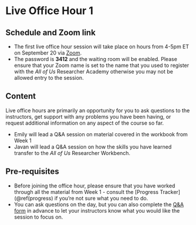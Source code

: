 
# Live Office Hour 1

## Schedule and Zoom link

* The first live office hour session will take place on hours from 4-5pm ET on September 20 via [Zoom](https://rtiorg.zoom.us/j/8340850804?pwd=b3BZMi9oRzJ3MlB1aHlQaGNXYUwrdz09). 
* The password is **3412** and the waiting room will be enabled. Please ensure that your Zoom name is set to the name that you used to register with the *All of Us* Researcher Academy otherwise you may not be allowed entry to the session.

## Content

Live office hours are primarily an opportunity for you to ask questions to the instructors, get support with any problems you have been having, or request additional information on any aspect of the course so far.

* Emily will lead a Q&A session on material covered in the workbook from Week 1 
* Javan will lead a Q&A session on how the skills you have learned transfer to the *All of Us* Researcher Workbench. 

## Pre-requisites

* Before joining the office hour, please ensure that you have worked through all the material from Week 1 - consult the [Progress Tracker](\@ref(progress) if you're not sure what you need to do.
* You can ask questions on the day, but you can also complete the [Q&A form](https://forms.gle/JhTghtpNgav3Sh1z6) in advance to let your instructors know what you would like the session to focus on.